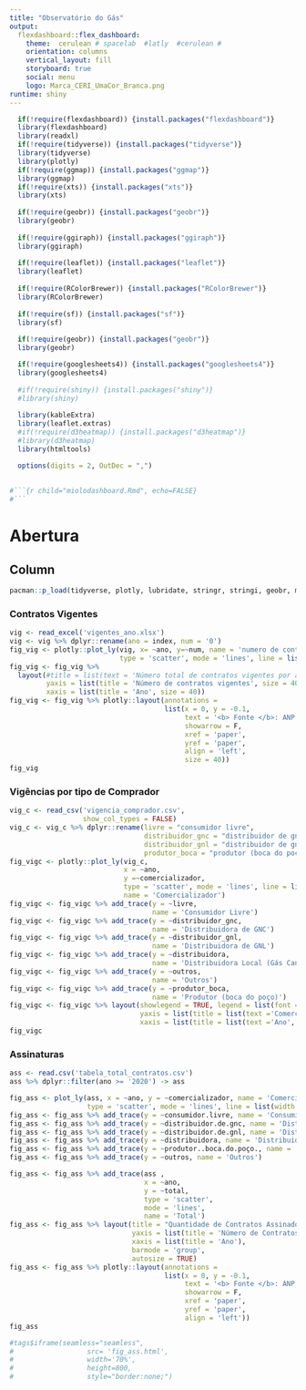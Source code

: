 ```yaml
---
title: "Observatório do Gás"
output: 
  flexdashboard::flex_dashboard: 
    theme:  cerulean # spacelab  #latly  #cerulean # 
    orientation: columns
    vertical_layout: fill
    storyboard: true
    social: menu
    logo: Marca_CERI_UmaCor_Branca.png
runtime: shiny
---
```

<style>
.navbar-logo img {
    position: absolute;
    right: 0px;  
}
img{
     max-height:48px;
}
</style>



```r
  if(!require(flexdashboard)) {install.packages("flexdashboard")}
  library(flexdashboard)
  library(readxl)
  if(!require(tidyverse)) {install.packages("tidyverse")}
  library(tidyverse)
  library(plotly)
  if(!require(ggmap)) {install.packages("ggmap")}
  library(ggmap)
  if(!require(xts)) {install.packages("xts")}
  library(xts)
  
  if(!require(geobr)) {install.packages("geobr")}
  library(geobr)
  
  if(!require(ggiraph)) {install.packages("ggiraph")}
  library(ggiraph)
  
  if(!require(leaflet)) {install.packages("leaflet")}
  library(leaflet)
  
  if(!require(RColorBrewer)) {install.packages("RColorBrewer")}
  library(RColorBrewer)
  
  if(!require(sf)) {install.packages("sf")}
  library(sf)
  
  if(!require(geobr)) {install.packages("geobr")}
  library(geobr)

  if(!require(googlesheets4)) {install.packages("googlesheets4")}
  library(googlesheets4)
  
  #if(!require(shiny)) {install.packages("shiny")}
  #library(shiny)
  
  library(kableExtra)
  library(leaflet.extras)
  #if(!require(d3heatmap)) {install.packages("d3heatmap")}
  #library(d3heatmap)
  library(htmltools)

  options(digits = 2, OutDec = ",")
  
  
#```{r child="miolodashboard.Rmd", echo=FALSE}
#```
```

# Abertura {data-icon="ion-android-navigate"}

## Column {.tabset}

```r
pacman::p_load(tidyverse, plotly, lubridate, stringr, stringi, geobr, mapview, leaflet, leafpop, ggplot2, plyr, readxl)
```

### Contratos Vigentes 
```r
vig <- read_excel('vigentes_ano.xlsx')
vig <- vig %>% dplyr::rename(ano = index, num = '0')
fig_vig <- plotly::plot_ly(vig, x= ~ano, y=~num, name = 'numero de contratos',
                           type = 'scatter', mode = 'lines', line = list(width = 6))
fig_vig <- fig_vig %>% 
  layout(#title = list(text = 'Número total de contratos vigentes por ano', size = 60),
         yaxis = list(title = 'Número de contratos vigentes', size = 40),
         xaxis = list(title = 'Ano', size = 40))
fig_vig <- fig_vig %>% plotly::layout(annotations =
                                      list(x = 0, y = -0.1,
                                           text = '<b> Fonte </b>: ANP.',
                                           showarrow = F,
                                           xref = 'paper',
                                           yref = 'paper',
                                           align = 'left',
                                           size = 40))
fig_vig
```

### Vigências por tipo de Comprador

```r
vig_c <- read_csv('vigencia_comprador.csv',
                  show_col_types = FALSE)
vig_c <- vig_c %>% dplyr::rename(livre = "consumidor livre",
                                 distribuidor_gnc = "distribuidor de gnc",
                                 distribuidor_gnl = "distribuidor de gnl",
                                 produtor_boca = "produtor (boca do poço)")
fig_vigc <- plotly::plot_ly(vig_c,
                            x = ~ano,
                            y =~comercializador,
                            type = 'scatter', mode = 'lines', line = list(width = 6),
                            name = 'Comercializador')
fig_vigc <- fig_vigc %>% add_trace(y = ~livre, 
                                   name = 'Consumidor Livre')
fig_vigc <- fig_vigc %>% add_trace(y = ~distribuidor_gnc, 
                                   name = 'Distribuidora de GNC')
fig_vigc <- fig_vigc %>% add_trace(y = ~distribuidor_gnl, 
                                   name = 'Distribuidora de GNL')
fig_vigc <- fig_vigc %>% add_trace(y = ~distribuidora, 
                                   name = 'Distribuidora Local (Gás Canalizado)')
fig_vigc <- fig_vigc %>% add_trace(y = ~outros, 
                                   name = 'Outros')
fig_vigc <- fig_vigc %>% add_trace(y = ~produtor_boca, 
                                   name = 'Produtor (boca do poço)')
fig_vigc <- fig_vigc %>% layout(showlegend = TRUE, legend = list(font = list(size = 18)),
                                yaxis = list(title = list(text ='Comercializador', size = 18)),
                                xaxis = list(title = list(text ='Ano', size = 30)))
fig_vigc
```

### Assinaturas

```r
ass <- read.csv('tabela_total_contratos.csv')
ass %>% dplyr::filter(ano >= '2020') -> ass

fig_ass <- plot_ly(ass, x = ~ano, y = ~comercializador, name = 'Comercializador',
                   type = 'scatter', mode = 'lines', line = list(width = 6))
fig_ass <- fig_ass %>% add_trace(y = ~consumidor.livre, name = 'Consumidor Livre')
fig_ass <- fig_ass %>% add_trace(y = ~distribuidor.de.gnc, name = 'Distribuidora de GNC')
fig_ass <- fig_ass %>% add_trace(y = ~distribuidor.de.gnl, name = 'Distribuidora de GNL')
fig_ass <- fig_ass %>% add_trace(y = ~distribuidora, name = 'Distribuidora Local de Gás Canalizado')
fig_ass <- fig_ass %>% add_trace(y = ~produtor..boca.do.poço., name = 'Produtor (boca do poço)')
fig_ass <- fig_ass %>% add_trace(y = ~outros, name = 'Outros')

fig_ass <- fig_ass %>% add_trace(ass , 
                                 x = ~ano, 
                                 y = ~total, 
                                 type = 'scatter',  
                                 mode = 'lines', 
                                 name = 'Total')
fig_ass <- fig_ass %>% layout(title = "Quantidade de Contratos Assinados por Tipo de Comprador",
                              yaxis = list(title = 'Número de Contratos'),
                              xaxis = list(title = 'Ano'), 
                              barmode = 'group',
                              autosize = TRUE)
fig_ass <- fig_ass %>% plotly::layout(annotations =
                                      list(x = 0, y = -0.1,
                                           text = '<b> Fonte </b>: ANP',
                                           showarrow = F,
                                           xref = 'paper',
                                           yref = 'paper',
                                           align = 'left'))
fig_ass

#tags$iframe(seamless="seamless", 
#                  src= 'fig_ass.html',
#                  width='70%', 
#                  height=800,
#                  style="border:none;")
```
